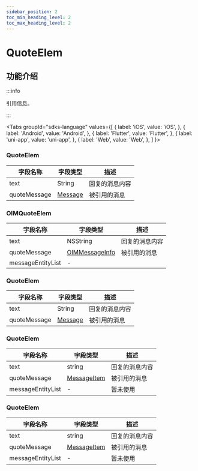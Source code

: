 ```yaml
---
sidebar_position: 2
toc_min_heading_level: 2
toc_max_heading_level: 2
---
```


# QuoteElem

## 功能介绍

:::info

引用信息。

:::

<Tabs
groupId="sdks-language"
values={[
{ label: 'iOS', value: 'iOS', },
{ label: 'Android', value: 'Android', },
{ label: 'Flutter', value: 'Flutter', },
{ label: 'uni-app', value: 'uni-app', },
{ label: 'Web', value: 'Web', },
]
}>

<TabItem value="Flutter">

### QuoteElem

| 字段名称     | 字段类型                                           | 描述           |
| ------------ | -------------------------------------------------- | -------------- |
| text         | String                                             | 回复的消息内容 |
| quoteMessage | [Message](/class/message/messageInfo.mdx) | 被引用的消息   |

</TabItem>

<TabItem value="iOS">

### OIMQuoteElem

| 字段名称          | 字段类型                                                                    | 描述           |
| ----------------- | --------------------------------------------------------------------------- | -------------- |
| text              | NSString                                                                    | 回复的消息内容 |
| quoteMessage      | [OIMMessageInfo](/class/message/messageInfo.mdx)                   | 被引用的消息   |
| messageEntityList | - |                |暂未使用

</TabItem>

<TabItem value="Android">

### QuoteElem

| 字段名称     | 字段类型                                           | 描述           |
| ------------ | -------------------------------------------------- | -------------- |
| text         | String                                             | 回复的消息内容 |
| quoteMessage | [Message](/class/message/messageInfo.mdx) | 被引用的消息   |

</TabItem>

<TabItem value="Web">

### QuoteElem

| 字段名称          | 字段类型                                                     | 描述           |
| ----------------- | ------------------------------------------------------------ | -------------- |
| text              | string                                                       | 回复的消息内容 |
| quoteMessage      | [MessageItem](/class/message/messageInfo.mdx)       | 被引用的消息   |
| messageEntityList | - |       暂未使用         |

</TabItem>

<TabItem value="uni-app">

### QuoteElem

| 字段名称          | 字段类型                                                     | 描述           |
| ----------------- | ------------------------------------------------------------ | -------------- |
| text              | string                                                       | 回复的消息内容 |
| quoteMessage      | [MessageItem](/class/message/messageInfo.mdx)       | 被引用的消息   |
| messageEntityList | - |     暂未使用           |

</TabItem>

</Tabs>
